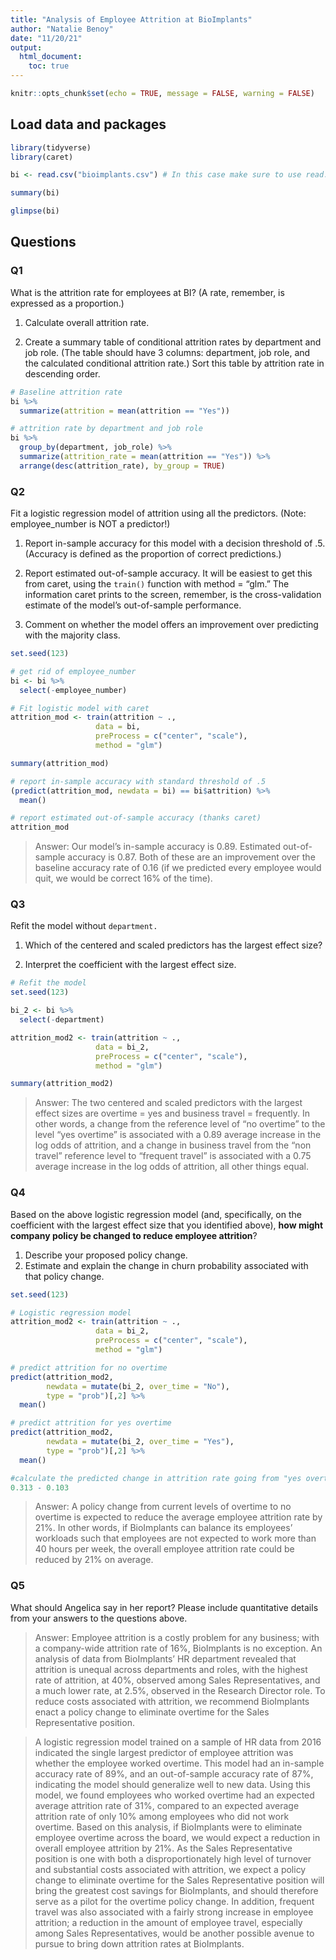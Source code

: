 ```yaml
---
title: "Analysis of Employee Attrition at BioImplants"
author: "Natalie Benoy"
date: "11/20/21"
output: 
  html_document:
    toc: true
---
```


```r
knitr::opts_chunk$set(echo = TRUE, message = FALSE, warning = FALSE)

```

<!-- Note:   -->

<!-- These instructions are commented out and will not display when you knit your RMarkdown document. -->

<!-- - Change the information in the yaml header above:  title, author, data. -->
<!-- - Make sure output is html_document. -->
<!-- - Once you are finished coding, **run each chunk individually to make sure there are no errors**.  (If necessary fix your code.) Once your code is error-free, click "knit" on the menu above. Your document should compile to HTML, provided that you have output set to "html_document." -->
<!-- - In the code chunk above ("setup") echo is set to TRUE.  This means that the code in your chunks will be displayed, along with the results, in your compiled document. -->

## Load data and packages


```r
library(tidyverse)
library(caret)

bi <- read.csv("bioimplants.csv") # In this case make sure to use read.csv()

summary(bi)

glimpse(bi)

```

## Questions

### Q1

What is the attrition rate for employees at BI?  (A rate, remember, is expressed as a proportion.)

1. Calculate overall attrition rate. 

2. Create a summary table of conditional attrition rates by department and job role. (The table should have 3 columns:  department, job role, and the calculated conditional attrition rate.)  Sort this table by attrition rate in descending order. 

```r
# Baseline attrition rate
bi %>% 
  summarize(attrition = mean(attrition == "Yes"))

# attrition rate by department and job role
bi %>%
  group_by(department, job_role) %>%
  summarize(attrition_rate = mean(attrition == "Yes")) %>%
  arrange(desc(attrition_rate), by_group = TRUE)

```

### Q2

Fit a logistic regression model of attrition using all the predictors. (Note: employee_number is NOT a predictor!)

1.  Report in-sample accuracy for this model with a decision threshold of .5.  (Accuracy is defined as the proportion of correct predictions.)

2. Report estimated out-of-sample accuracy.  It will be easiest to get this from caret, using the `train()` function with method = "glm." The information caret prints to the screen, remember, is the cross-validation estimate of the model's out-of-sample performance.

3. Comment on whether the model offers an improvement over predicting with the majority class.


```r
set.seed(123)

# get rid of employee_number
bi <- bi %>%
  select(-employee_number)

# Fit logistic model with caret
attrition_mod <- train(attrition ~ ., 
                   data = bi,
                   preProcess = c("center", "scale"),
                   method = "glm")

summary(attrition_mod)

# report in-sample accuracy with standard threshold of .5
(predict(attrition_mod, newdata = bi) == bi$attrition) %>% 
  mean()

# report estimated out-of-sample accuracy (thanks caret)
attrition_mod

```

> Answer: Our model's in-sample accuracy is 0.89. Estimated out-of-sample accuracy is 0.87. Both of these are an improvement over the baseline accuracy rate of 0.16 (if we predicted every employee would quit, we would be correct 16% of the time).

### Q3

Refit the model without `department.`

1. Which of the centered and scaled predictors has the largest effect size? 

2. Interpret the coefficient with the largest effect size.

```r
# Refit the model
set.seed(123)

bi_2 <- bi %>%
  select(-department)

attrition_mod2 <- train(attrition ~ ., 
                   data = bi_2,
                   preProcess = c("center", "scale"),
                   method = "glm")

summary(attrition_mod2)
```

> Answer: The two centered and scaled predictors with the largest effect sizes are overtime = yes and business travel = frequently. In other words, a change from the reference level of "no overtime" to the level "yes overtime" is associated with a 0.89 average increase in the log odds of attrition, and a change in business travel from the "non travel" reference level to "frequent travel" is associated with a 0.75 average increase in the log odds of attrition, all other things equal.

### Q4

Based on the above logistic regression model (and, specifically, on the coefficient with the largest effect size that you identified above), **how might company policy be changed to reduce employee attrition**?  

1. Describe your proposed policy change.
2. Estimate and explain the change in churn probability associated with that policy change.

```r
set.seed(123)

# Logistic regression model
attrition_mod2 <- train(attrition ~ ., 
                   data = bi_2,
                   preProcess = c("center", "scale"),
                   method = "glm")

# predict attrition for no overtime
predict(attrition_mod2, 
        newdata = mutate(bi_2, over_time = "No"),
        type = "prob")[,2] %>%
  mean()

# predict attrition for yes overtime
predict(attrition_mod2, 
        newdata = mutate(bi_2, over_time = "Yes"),
        type = "prob")[,2] %>%
  mean()

#calculate the predicted change in attrition rate going from "yes overtime" to "no overtime"
0.313 - 0.103
```

> Answer: A policy change from current levels of overtime to no overtime is expected to reduce the average employee attrition rate by 21%. In other words, if BioImplants can balance its employees' workloads such that employees are not expected to work more than 40 hours per week, the overall employee attrition rate could be reduced by 21% on average.

### Q5

What should Angelica say in her report? Please include quantitative details from your answers to the questions above.

> Answer: Employee attrition is a costly problem for any business; with a company-wide attrition rate of 16%, BioImplants is no exception. An analysis of data from BioImplants' HR department revealed that attrition is unequal across departments and roles, with the highest rate of attrition, at 40%, observed among Sales Representatives, and a much lower rate, at 2.5%, observed in the Research Director role. To reduce costs associated with attrition, we recommend BioImplants enact a policy change to eliminate overtime for the Sales Representative position.

> A logistic regression model trained on a sample of HR data from 2016 indicated the single largest predictor of employee attrition was whether the employee worked overtime. This model had an in-sample accuracy rate of 89%, and an out-of-sample accuracy rate of 87%, indicating the model should generalize well to new data. Using this model, we found employees who worked overtime had an expected average attrition rate of 31%, compared to an expected average attrition rate of only 10% among employees who did not work overtime. Based on this analysis, if BioImplants were to eliminate employee overtime across the board, we would expect a reduction in overall employee attrition by 21%. As the Sales Representative position is one with both a disproportionately high level of turnover and substantial costs associated with attrition, we expect a policy change to eliminate overtime for the Sales Representative position will bring the greatest cost savings for BioImplants, and should therefore serve as a pilot for the overtime policy change. In addition, frequent travel was also associated with a fairly strong increase in employee attrition; a reduction in the amount of employee travel, especially among Sales Representatives, would be another possible avenue to pursue to bring down attrition rates at BioImplants.
